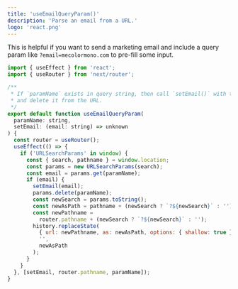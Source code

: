```yaml
---
title: 'useEmailQueryParam()'
description: 'Parse an email from a URL.'
logo: 'react.png'
---
```


This is helpful if you want to send a marketing email and include a query
param like `?email=mecolormono.com` to pre-fill some input.

```jsx
import { useEffect } from 'react';
import { useRouter } from 'next/router';

/**
 * If `paramName` exists in query string, then call `setEmail()` with the value
 * and delete it from the URL.
 */
export default function useEmailQueryParam(
  paramName: string,
  setEmail: (email: string) => unknown
) {
  const router = useRouter();
  useEffect(() => {
    if ('URLSearchParams' in window) {
      const { search, pathname } = window.location;
      const params = new URLSearchParams(search);
      const email = params.get(paramName);
      if (email) {
        setEmail(email);
        params.delete(paramName);
        const newSearch = params.toString();
        const newAsPath = pathname + (newSearch ? `?${newSearch}` : '');
        const newPathname =
          router.pathname + (newSearch ? `?${newSearch}` : '');
        history.replaceState(
          { url: newPathname, as: newAsPath, options: { shallow: true } },
          '',
          newAsPath
        );
      }
    }
  }, [setEmail, router.pathname, paramName]);
}
```
